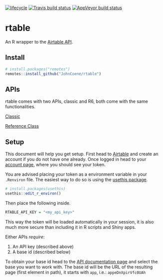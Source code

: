 [![lifecycle](https://img.shields.io/badge/lifecycle-maturing-blue.svg)](https://www.tidyverse.org/lifecycle/#maturing) [![Travis build status](https://travis-ci.org/JohnCoene/rtable.svg?branch=master)](https://travis-ci.org/JohnCoene/rtable) [![AppVeyor build status](https://ci.appveyor.com/api/projects/status/github/JohnCoene/rtable?branch=master&svg=true)](https://ci.appveyor.com/project/JohnCoene/rtable)

# rtable

An R wrapper to the [Airtable API](https://airtable.com/api).

## Install

```r
# install.packages("remotes")
remotes::install_github("JohnCoene/rtable")
```

## APIs

rtable comes with two APIs, classic and R6, both come with the same functionalities.

<div class="row">
<div class="col-md-3">
<a href="./articles/classic.html" class="btn btn-primary">Classic</a>
</div>
<div class="col-md-3">
<a href="./articles/rc.html" class="btn btn-default">Reference Class</a>
</div>
</div>

## Setup

This document will help you get setup. First head to [Airtable](https://airtable.com) and create an account if you do not have one already. Once logged in head to your [account page](https://airtable.com/account), where you should see your token.

You are advised placing your token as a environment variable in your `.Renviron` file. The easiest way to do so is using the [usethis package](https://usethis.r-lib.org/).

```r
# install.packages(usethis)
usethis::edit_r_environ()
```

Then place the following inside.

```r
RTABLE_API_KEY = "<my_api_key>"
```

This way the token will be loaded automatically in your session, it is also much more secure than including it in R scripts and Shiny apps.

Either APIs _require_:

1. An API key (described above)
2. A base id (described below)

To obtain your base id head to the [API documentation page](https://airtable.com/api) and select the base you want to work with. The base id will be the URL of the resulting page (first element in path), it starts with `app`, i.e.: `appeDnXpirVfc0UAh`
